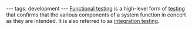 ---
tags: development
---
[[Functional testing]] is a high-level form of [[testing]] that confirms that the various components of a system function in concert as they are intended. It is also referred to as [[integration testing]].
